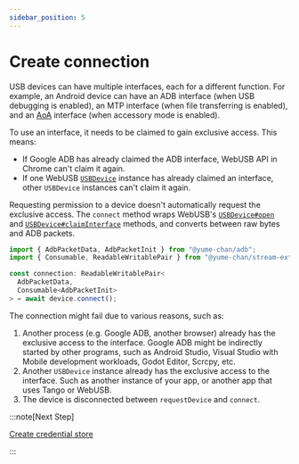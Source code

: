 ```yaml
---
sidebar_position: 5
---
```


# Create connection

USB devices can have multiple interfaces, each for a different function. For example, an Android device can have an ADB interface (when USB debugging is enabled), an MTP interface (when file transferring is enabled), and an [AoA](https://source.android.com/docs/core/interaction/accessories/protocol) interface (when accessory mode is enabled).

To use an interface, it needs to be claimed to gain exclusive access. This means:

* If Google ADB has already claimed the ADB interface, WebUSB API in Chrome can't claim it again.
* If one WebUSB [`USBDevice`](https://developer.mozilla.org/en-US/docs/Web/API/USBDevice) instance has already claimed an interface, other `USBDevice` instances can't claim it again.

Requesting permission to a device doesn't automatically request the exclusive access. The `connect` method wraps WebUSB's [`USBDevice#open`](https://developer.mozilla.org/en-US/docs/Web/API/USBDevice/open) and [`USBDevice#claimInterface`](https://developer.mozilla.org/en-US/docs/Web/API/USBDevice/claimInterface) methods, and converts between raw bytes and ADB packets.

```ts transpile
import { AdbPacketData, AdbPacketInit } from "@yume-chan/adb";
import { Consumable, ReadableWritablePair } from "@yume-chan/stream-extra";

const connection: ReadableWritablePair<
  AdbPacketData,
  Consumable<AdbPacketInit>
> = await device.connect();
```

The connection might fail due to various reasons, such as:

1. Another process (e.g. Google ADB, another browser) already has the exclusive access to the interface. Google ADB might be indirectly started by other programs, such as Android Studio, Visual Studio with Mobile development workloads, Godot Editor, Scrcpy, etc.
2. Another `USBDevice` instance already has the exclusive access to the interface. Such as another instance of your app, or another app that uses Tango or WebUSB.
3. The device is disconnected between `requestDevice` and `connect`.

:::note[Next Step]

[Create credential store](../credential-store.mdx)

:::
